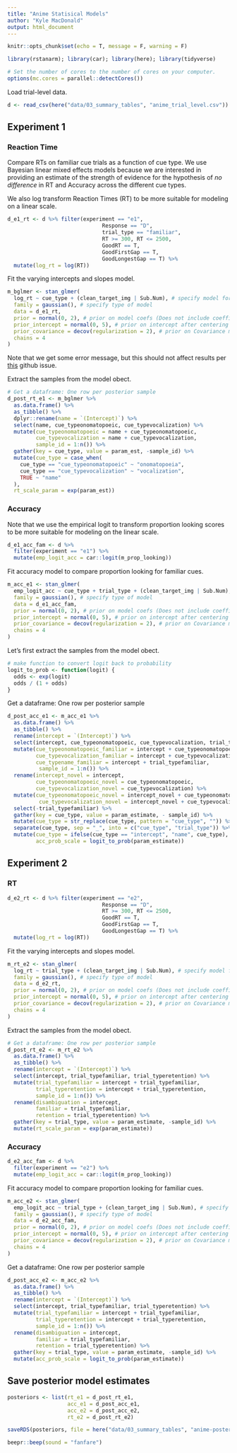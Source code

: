 ```yaml
---
title: "Anime Statisical Models"
author: "Kyle MacDonald"
output: html_document
---
```


```r
knitr::opts_chunk$set(echo = T, message = F, warning = F)
```

```r
library(rstanarm); library(car); library(here); library(tidyverse)

# Set the number of cores to the number of cores on your computer.
options(mc.cores = parallel::detectCores())
```

Load trial-level data.

```r
d <- read_csv(here("data/03_summary_tables", "anime_trial_level.csv"))
```

## Experiment 1

### Reaction Time

Compare RTs on familiar cue trials as a function of cue type. We use Bayesian linear mixed effects models because we are interested in providing an estimate of the strength of evidence for the hypothesis of *no difference* in RT and Accuracy across the different cue types.

We also log transform Reaction Times (RT) to be more suitable for modeling on a linear scale.

```r
d_e1_rt <- d %>% filter(experiment == "e1",
                              Response == "D", 
                              trial_type == "familiar",
                              RT >= 300, RT <= 2500,
                              GoodRT == T,
                              GoodFirstGap == T,
                              GoodLongestGap == T) %>% 
  mutate(log_rt = log(RT))
```

Fit the varying intercepts and slopes model.

```r
m_bglmer <- stan_glmer(
  log_rt ~ cue_type + (clean_target_img | Sub.Num), # specify model formula the same way as in glmer 
  family = gaussian(), # specify type of model
  data = d_e1_rt,
  prior = normal(0, 2), # prior on model coefs (Does not include coefficients that vary by group in a multilevel model)
  prior_intercept = normal(0, 5), # prior on intercept after centering predictors
  prior_covariance = decov(regularization = 2), # prior on Covariance matrices for mixed effects model
  chains = 4
)
```

Note that we get some error message, but this should not affect results per [this](https://github.com/stan-dev/rstanarm/issues/202) github issue.

Extract the samples from the model obect.

```r
# Get a dataframe: One row per posterior sample
d_post_rt_e1 <- m_bglmer %>% 
  as.data.frame() %>% 
  as_tibble() %>% 
  dplyr::rename(name = `(Intercept)`) %>% 
  select(name, cue_typeonomatopoeic, cue_typevocalization) %>% 
  mutate(cue_typeonomatopoeic = name + cue_typeonomatopoeic,
         cue_typevocalization = name + cue_typevocalization,
         sample_id = 1:n()) %>% 
  gather(key = cue_type, value = param_est, -sample_id) %>% 
  mutate(cue_type = case_when(
    cue_type == "cue_typeonomatopoeic" ~ "onomatopoeia", 
    cue_type == "cue_typevocalization" ~ "vocalization",
    TRUE ~ "name"
  ),
  rt_scale_param = exp(param_est))
```

### Accuracy

Note that we use the empirical logit to transform proportion looking scores to be more suitable for modeling on the linear scale. 

```r
d_e1_acc_fam <- d %>% 
  filter(experiment == "e1") %>% 
  mutate(emp_logit_acc = car::logit(m_prop_looking))
```

Fit accuracy model to compare proportion looking for familiar cues. 

```r
m_acc_e1 <- stan_glmer(
  emp_logit_acc ~ cue_type + trial_type + (clean_target_img | Sub.Num), # specify model formula the same way as in glmer 
  family = gaussian(), # specify type of model
  data = d_e1_acc_fam,
  prior = normal(0, 2), # prior on model coefs (Does not include coefficients that vary by group in a multilevel model)
  prior_intercept = normal(0, 5), # prior on intercept after centering predictors
  prior_covariance = decov(regularization = 2), # prior on Covariance matrices for mixed effects model
  chains = 4
)
```

Let's first extract the samples from the model obect.

```r
# make function to convert logit back to probability 
logit_to_prob <- function(logit) {
  odds <- exp(logit)
  odds / (1 + odds)
}
```

 Get a dataframe: One row per posterior sample

```r
d_post_acc_e1 <- m_acc_e1 %>% 
  as.data.frame() %>% 
  as_tibble() %>% 
  rename(intercept = `(Intercept)`) %>% 
  select(intercept, cue_typeonomatopoeic, cue_typevocalization, trial_typefamiliar) %>% 
  mutate(cue_typeonomatopoeic_familiar = intercept + cue_typeonomatopoeic + trial_typefamiliar,
         cue_typevocalization_familiar = intercept + cue_typevocalization + trial_typefamiliar,
         cue_typename_familiar = intercept + trial_typefamiliar,
          sample_id = 1:n()) %>% 
  rename(intercept_novel = intercept, 
         cue_typeonomatopoeic_novel = cue_typeonomatopoeic, 
         cue_typevocalization_novel = cue_typevocalization) %>% 
  mutate(cue_typeonomatopoeic_novel = intercept_novel + cue_typeonomatopoeic_novel,
          cue_typevocalization_novel = intercept_novel + cue_typevocalization_novel) %>% 
  select(-trial_typefamiliar) %>% 
  gather(key = cue_type, value = param_estimate, - sample_id) %>% 
  mutate(cue_type = str_replace(cue_type, pattern = "cue_type", "")) %>% 
  separate(cue_type, sep = "_", into = c("cue_type", "trial_type")) %>% 
  mutate(cue_type = ifelse(cue_type == "intercept", "name", cue_type),
         acc_prob_scale = logit_to_prob(param_estimate))
```

## Experiment 2

### RT

```r
d_e2_rt <- d %>% filter(experiment == "e2",
                              Response == "D", 
                              RT >= 300, RT <= 2500,
                              GoodRT == T,
                              GoodFirstGap == T,
                              GoodLongestGap == T) %>% 
  mutate(log_rt = log(RT))
```

Fit the varying intercepts and slopes model.

```r
m_rt_e2 <- stan_glmer(
  log_rt ~ trial_type + (clean_target_img | Sub.Num), # specify model formula the same way as in glmer 
  family = gaussian(), # specify type of model
  data = d_e2_rt,
  prior = normal(0, 2), # prior on model coefs (Does not include coefficients that vary by group in a multilevel model)
  prior_intercept = normal(0, 5), # prior on intercept after centering predictors
  prior_covariance = decov(regularization = 2), # prior on Covariance matrices for mixed effects model
  chains = 4
)
```

Extract the samples from the model obect.

```r
# Get a dataframe: One row per posterior sample
d_post_rt_e2 <- m_rt_e2 %>% 
  as.data.frame() %>% 
  as_tibble() %>% 
  rename(intercept = `(Intercept)`) %>% 
  select(intercept, trial_typefamiliar, trial_typeretention) %>% 
  mutate(trial_typefamiliar = intercept + trial_typefamiliar,
         trial_typeretention = intercept + trial_typeretention,
         sample_id = 1:n()) %>% 
  rename(disambiguation = intercept, 
         familiar = trial_typefamiliar,
         retention = trial_typeretention) %>% 
  gather(key = trial_type, value = param_estimate, -sample_id) %>% 
  mutate(rt_scale_param = exp(param_estimate))
```

### Accuracy

```r
d_e2_acc_fam <- d %>% 
  filter(experiment == "e2") %>% 
  mutate(emp_logit_acc = car::logit(m_prop_looking))
```

Fit accuracy model to compare proportion looking for familiar cues. 

```r
m_acc_e2 <- stan_glmer(
  emp_logit_acc ~ trial_type + (clean_target_img | Sub.Num), # specify model formula the same way as in glmer 
  family = gaussian(), # specify type of model
  data = d_e2_acc_fam,
  prior = normal(0, 2), # prior on model coefs (Does not include coefficients that vary by group in a multilevel model)
  prior_intercept = normal(0, 5), # prior on intercept after centering predictors
  prior_covariance = decov(regularization = 2), # prior on Covariance matrices for mixed effects model
  chains = 4
)
```

Get a dataframe: One row per posterior sample

```r
d_post_acc_e2 <- m_acc_e2 %>% 
  as.data.frame() %>% 
  as_tibble() %>% 
  rename(intercept = `(Intercept)`) %>% 
  select(intercept, trial_typefamiliar, trial_typeretention) %>% 
  mutate(trial_typefamiliar = intercept + trial_typefamiliar,
         trial_typeretention = intercept + trial_typeretention,
         sample_id = 1:n()) %>% 
  rename(disambiguation = intercept, 
         familiar = trial_typefamiliar,
         retention = trial_typeretention) %>% 
  gather(key = trial_type, value = param_estimate, -sample_id) %>% 
  mutate(acc_prob_scale = logit_to_prob(param_estimate))
```

## Save posterior model estimates

```r
posteriors <- list(rt_e1 = d_post_rt_e1,
                   acc_e1 = d_post_acc_e1,
                   acc_e2 = d_post_acc_e2,
                   rt_e2 = d_post_rt_e2)

saveRDS(posteriors, file = here("data/03_summary_tables", "anime-posterior-samples.rds"))

beepr::beep(sound = "fanfare")
```
